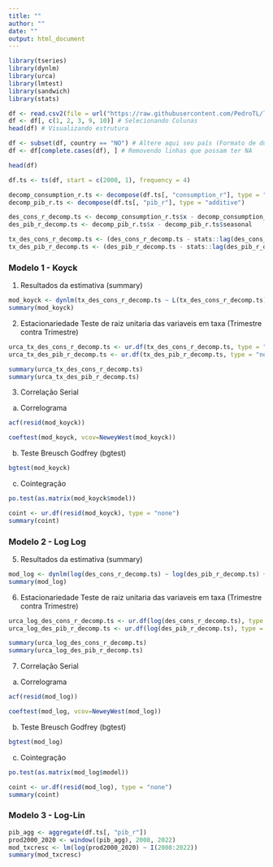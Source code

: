 ```yaml
---
title: ""
author: ""
date: ""
output: html_document
---
```


```r
library(tseries)
library(dynlm)
library(urca) 
library(lmtest) 
library(sandwich)
library(stats)
```

```r
df <- read.csv2(file = url("https://raw.githubusercontent.com/PedroTL/lab-econometria-2/main/df_p2/df_p2.csv")) # Abrindo dados GITHUB
df <- df[, c(1, 2, 3, 9, 10)] # Selecionando Colunas
head(df) # Visualizando estrutura
```

```r
df <- subset(df, country == "NO") # Altere aqui seu país (Formato de duas Letras)
df <- df[complete.cases(df), ] # Removendo linhas que possam ter NA
```

```r
head(df)
```

```r
df.ts <- ts(df, start = c(2000, 1), frequency = 4)
```

```r
decomp_consumption_r.ts <- decompose(df.ts[, "consumption_r"], type = "additive")
decomp_pib_r.ts <- decompose(df.ts[, "pib_r"], type = "additive")
```

```r
des_cons_r_decomp.ts <- decomp_consumption_r.ts$x - decomp_consumption_r.ts$seasonal
des_pib_r_decomp.ts <- decomp_pib_r.ts$x - decomp_pib_r.ts$seasonal
```

```r
tx_des_cons_r_decomp.ts <- (des_cons_r_decomp.ts - stats::lag(des_cons_r_decomp.ts, -1))/stats::lag(des_cons_r_decomp.ts, -1) * 100
tx_des_pib_r_decomp.ts <- (des_pib_r_decomp.ts - stats::lag(des_pib_r_decomp.ts, -1))/stats::lag(des_pib_r_decomp.ts, -1) * 100
```

### Modelo 1 - Koyck

1. Resultados da estimativa (summary)

```r
mod_koyck <- dynlm(tx_des_cons_r_decomp.ts ~ L(tx_des_cons_r_decomp.ts) + tx_des_pib_r_decomp.ts)
summary(mod_koyck)
```

2. Estacionariedade Teste de raiz unitaria das variaveis em taxa (Trimestre contra Trimestre)

```r
urca_tx_des_cons_r_decomp.ts <- ur.df(tx_des_cons_r_decomp.ts, type = "none") # Sem intercepto nem tendencia
urca_tx_des_pib_r_decomp.ts <- ur.df(tx_des_pib_r_decomp.ts, type = "none") # Sem intercepto nem tendencia
```

```r
summary(urca_tx_des_cons_r_decomp.ts)
summary(urca_tx_des_pib_r_decomp.ts)
```

3) Correlação Serial

a) Correlograma

```r
acf(resid(mod_koyck))
```

```r
coeftest(mod_koyck, vcov=NeweyWest(mod_koyck))
```

b) Teste Breusch Godfrey (bgtest)

```r
bgtest(mod_koyck)
```

c) Cointegração

```r
po.test(as.matrix(mod_koyck$model))
```

```r
coint <- ur.df(resid(mod_koyck), type = "none")
summary(coint)
```

### Modelo 2 - Log Log

5. Resultados da estimativa (summary)

```r
mod_log <- dynlm(log(des_cons_r_decomp.ts) ~ log(des_pib_r_decomp.ts) + L(log(des_cons_r_decomp.ts)))
summary(mod_log)
```

6. Estacionariedade Teste de raiz unitaria das variaveis em taxa (Trimestre contra Trimestre)

```r
urca_log_des_cons_r_decomp.ts <- ur.df(log(des_cons_r_decomp.ts), type = "trend")
urca_log_des_pib_r_decomp.ts <- ur.df(log(des_pib_r_decomp.ts), type = "trend")
```

```r
summary(urca_log_des_cons_r_decomp.ts)
summary(urca_log_des_pib_r_decomp.ts)
```

7) Correlação Serial

a) Correlograma

```r
acf(resid(mod_log))
```

```r
coeftest(mod_log, vcov=NeweyWest(mod_log))
```


b) Teste Breusch Godfrey (bgtest)

```r
bgtest(mod_log)
```

c) Cointegração

```r
po.test(as.matrix(mod_log$model))
```

```r
coint <- ur.df(resid(mod_log), type = "none")
summary(coint)
```

### Modelo 3 - Log-Lin

```r
pib_agg <- aggregate(df.ts[, "pib_r"])
prod2000_2020 <- window((pib_agg), 2008, 2022)
mod_txcresc <- lm(log(prod2000_2020) ~ I(2008:2022))
summary(mod_txcresc) 
```

